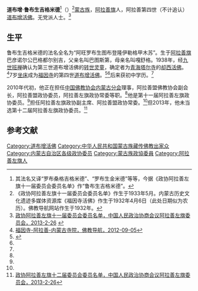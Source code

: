 '''道布增·鲁布生吉格米德'''<ref>其法名又译“罗布桑格吉格米德”、“罗布生金米德”等等，今据《政协阿拉善左旗十一届委员会委员名单》作“鲁布生吉格米德”。</ref>（{{bd|1933年|5月||}}）<ref>《政协阿拉善左旗十一届委员会委员名单》作生于1933年5月。内蒙古历史文化遗迹多媒体资源库《福因寺活佛》作生于1932年4月6日（此处日期似为农历）。佛教导航网站作生于1932年。</ref>[[蒙古族|蒙古族]]，[[阿拉善旗|阿拉善旗]]人，阿拉善第四世（不计追认）[[道布增活佛|道布增活佛]]。无党派人士。<ref name=alashan>[http://www.azqzx.gov.cn/News_View.asp?NewsID=143 政协阿拉善左旗十一届委员会委员名单，中国人民政治协商会议阿拉善左旗委员会，2013-2-26] {{webarchive|url=https://web.archive.org/web/20160304083015/http://www.azqzx.gov.cn/News_View.asp?NewsID=143 |date=2016-03-04 }}</ref>

==生平==
鲁布生吉格米德的法名全名为“阿旺罗布生图布登隆伊勒格甲木苏”。生于[[阿拉善旗|阿拉善旗]]巴彦诺尔公巴格都尔别吉，父亲名叫巴图斯第，母亲名叫嘎舒格。1938年，经[[九世班禅|九世班禅]]确认为第三世道布增活佛的[[转世灵童|转世灵童]]，确定者为[[青海|青海]][[塔尔寺|塔尔寺]]的[[却西活佛|却西活佛]]。<ref name=fjdh>[http://www.fjdh.com/ffzt/fjhy/ahsy2012/09/091927185795.html 福因寺-阿拉善-内蒙古寺院，佛教导航，2012-09-05]{{dead link|date=2018年4月 |bot=InternetArchiveBot |fix-attempted=yes }}</ref>7岁[[坐床|坐床]]成为[[福因寺|福因寺]]的第四世[[道布增活佛|道布增活佛]]。<ref name=nmglswh>{{Cite web |url=http://www.nmgcnt.com/nmglswh/lsyjsm_1/smdz_21/smdz/201209/t20120903_30677.html |title=福因寺活佛，内蒙古历史文化遗迹多媒体资源库，2012-09-03 |access-date=2013-07-14 |archive-url=https://web.archive.org/web/20160304104702/http://www.nmgcnt.com/nmglswh/lsyjsm_1/smdz_21/smdz/201209/t20120903_30677.html |archive-date=2016-03-04 |dead-url=yes }}</ref><ref name=fjdh/>后来获初中学历。<ref name=alashan/>

2010年代初，他正在担任[[中国佛教协会内蒙古分会|中国佛教协会内蒙古分会]]理事，阿拉善盟佛教协会副会长，阿拉善盟政协委员，阿拉善左旗政协常委等职。<ref name=fjdh/>他是第十一届阿拉善左旗政协委员。<ref name=alashan/>担任阿拉善左旗政协副主席、阿拉善盟政协常委。<ref name=nmglswh/>但2013年，他未当选第十二届阿拉善左旗政协委员。<ref>[http://www.azqzx.gov.cn/News_View.asp?NewsID=144 政协阿拉善左旗十二届委员会委员名单，中国人民政治协商会议阿拉善左旗委员会，2013-2-26]{{dead link|date=2018年4月 |bot=InternetArchiveBot |fix-attempted=yes }}</ref>

==参考文献==
{{reflist}}

{{start box}}
{{s-rel|bu}}
{{s-before|[[道布增·罗布生图布登吉格米德扎木苏|道布增·罗布生图布登吉格米德扎木苏]]}}
{{s-title|[[道布增活佛|道布增活佛]]|1939年？—}}
{{s-inc}}
{{end box}}

[[Category:道布增活佛|Category:道布增活佛]]
[[Category:中华人民共和国蒙古族藏传佛教出家众|Category:中华人民共和国蒙古族藏传佛教出家众]]
[[Category:内蒙古自治区各级政协委员|Category:内蒙古自治区各级政协委员]]
[[Category:蒙古族政協委員|Category:蒙古族政協委員]]
[[Category:阿拉善左旗人|Category:阿拉善左旗人]]